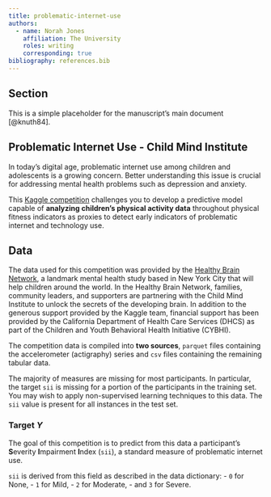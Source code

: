 ```yaml
---
title: problematic-internet-use
authors:
  - name: Norah Jones
    affiliation: The University
    roles: writing
    corresponding: true
bibliography: references.bib
---
```


## Section
This is a simple placeholder for the manuscript's main document [@knuth84].


## Problematic Internet Use - Child Mind Institute

In today’s digital age, problematic internet use among children and adolescents is a growing concern. Better understanding this issue is crucial for addressing mental health problems such as depression and anxiety.

This [Kaggle competition](https://www.kaggle.com/competitions/child-mind-institute-problematic-internet-use) challenges you to develop a predictive model capable of **analyzing children's physical activity data** throughout physical fitness indicators as proxies to detect early indicators of problematic internet and technology use.

## Data

The data used for this competition was provided by the [Healthy Brain Network](https://healthybrainnetwork.org/), a landmark mental health study based in New York City that will help children around the world. In the Healthy Brain Network, families, community leaders, and supporters are partnering with the Child Mind Institute to unlock the secrets of the developing brain. In addition to the generous support provided by the Kaggle team, financial support has been provided by the California Department of Health Care Services (DHCS) as part of the Children and Youth Behavioral Health Initiative (CYBHI).

The competition data is compiled into **two sources**, `parquet` files containing the accelerometer (actigraphy) series and `csv` files containing the remaining tabular data.

The majority of measures are missing for most participants. In particular, the target `sii` is missing for a portion of the participants in the training set. You may wish to apply non-supervised learning techniques to this data. The `sii` value is present for all instances in the test set.

### Target $Y$

The goal of this competition is to predict from this data a participant's **S**everity **I**mpairment **I**ndex (`sii`), a standard measure of problematic internet use.

`sii` is derived from this field as described in the data dictionary:
  - `0` for None,
  - `1` for Mild,
  - `2` for Moderate,
  - and `3` for Severe.
